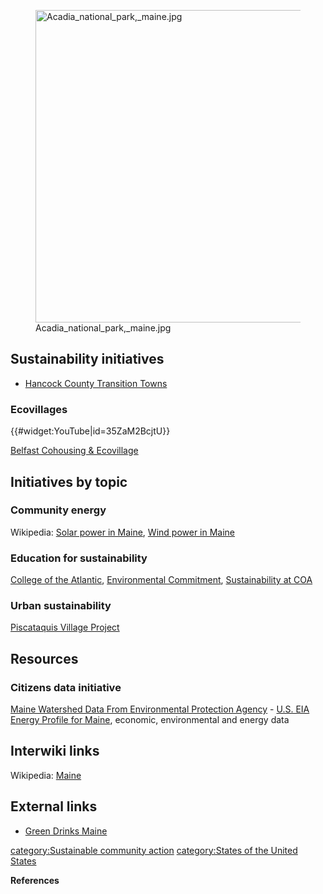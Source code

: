 [[File:Acadia national park, maine.jpg|right|500px]]
== Sustainability initiatives ==
*[http://www.hancockcountytransition.org/ Hancock County Transition Towns]

=== Ecovillages ===

{{#widget:YouTube|id=35ZaM2BcjtU}}

[http://mainecohousing.org/ Belfast Cohousing & Ecovillage]

== Initiatives by topic ==

=== Community energy ===

Wikipedia: [[wikipedia:Solar power in Maine|Solar power in Maine]], [[wikipedia:Wind power in Maine|Wind power in Maine]]

=== Education for sustainability ===

[http://www.coa.edu College of the Atlantic], [http://www.coa.edu/environmental-commitment.htm Environmental Commitment], [[wikipedia:College_of_the_Atlantic#Sustainability_at_COA|Sustainability at COA]]

=== Urban sustainability ===

[http://www.piscataquisvillage.org/ Piscataquis Village Project]

== Resources ==

=== Citizens data initiative ===

[http://cfpub.epa.gov/surf/state.cfm?statepostal=ME Maine Watershed Data From Environmental Protection Agency] - [http://tonto.eia.doe.gov/state/state_energy_profiles.cfm?sid=ME U.S. EIA Energy Profile for Maine], economic, environmental and energy data

== Interwiki links ==
Wikipedia: [[wikipedia:Maine|Maine]]

== External links ==
*[http://www.greendrinks.org/ME/list Green Drinks Maine]


{{scaendmenu}}
[[category:Sustainable community action]]
[[category:States of the United States‏‎]]

'''References'''
{{Attrib sca ref|Maine}}
<references/>